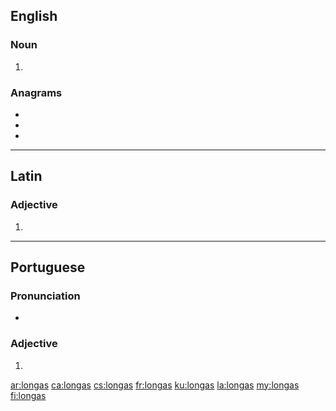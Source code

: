 ==English==

===Noun===
{{head|en|noun plural form}}

# {{plural of|longa|lang=en}}

===Anagrams===
* {{l|en|anglos}}
* {{l|en|logans}}
* {{l|en|slogan}}

----

==Latin==

===Adjective===
{{la-adj-form|longās}}

# {{inflection of|longus||acc|f|p|lang=la}}

----

==Portuguese==

===Pronunciation===
* {{a|PT}} {{IPA|/ˈlõ.ɡɐʃ/|lang=pt}}

===Adjective===
{{head|pt|adjective form|g=f-p}}

# {{feminine plural of|longo|lang=pt}}

[[ar:longas]]
[[ca:longas]]
[[cs:longas]]
[[fr:longas]]
[[ku:longas]]
[[la:longas]]
[[my:longas]]
[[fi:longas]]